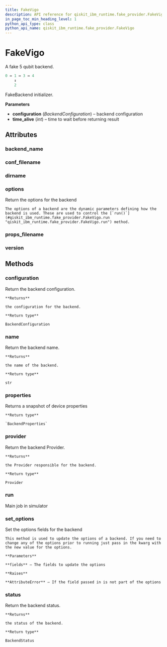 ```yaml
---
title: FakeVigo
description: API reference for qiskit_ibm_runtime.fake_provider.FakeVigo
in_page_toc_min_heading_level: 1
python_api_type: class
python_api_name: qiskit_ibm_runtime.fake_provider.FakeVigo
---
```


# FakeVigo

<Class id="qiskit_ibm_runtime.fake_provider.FakeVigo" isDedicatedPage={true} github="https://github.com/Qiskit/qiskit-ibm-runtime/tree/stable/0.23/qiskit_ibm_runtime/fake_provider/backends/vigo/fake_vigo.py#L37-L50" signature="FakeVigo">
  A fake 5 qubit backend.

  ```python
  0 ↔ 1 ↔ 3 ↔ 4
      ↕
      2
  ```

  FakeBackend initializer.

  **Parameters**

  *   **configuration** (*BackendConfiguration*) – backend configuration
  *   **time\_alive** (*int*) – time to wait before returning result

  ## Attributes

  ### backend\_name

  <Attribute id="qiskit_ibm_runtime.fake_provider.FakeVigo.backend_name" attributeValue="'fake_vigo'" />

  ### conf\_filename

  <Attribute id="qiskit_ibm_runtime.fake_provider.FakeVigo.conf_filename" attributeValue="'conf_vigo.json'" />

  ### dirname

  <Attribute id="qiskit_ibm_runtime.fake_provider.FakeVigo.dirname" attributeValue="'/home/runner/work/qiskit-ibm-runtime/qiskit-ibm-runtime/qiskit_ibm_runtime/fake_provider/backends/vigo'" />

  ### options

  <Attribute id="qiskit_ibm_runtime.fake_provider.FakeVigo.options">
    Return the options for the backend

    The options of a backend are the dynamic parameters defining how the backend is used. These are used to control the [`run()`](#qiskit_ibm_runtime.fake_provider.FakeVigo.run "qiskit_ibm_runtime.fake_provider.FakeVigo.run") method.
  </Attribute>

  ### props\_filename

  <Attribute id="qiskit_ibm_runtime.fake_provider.FakeVigo.props_filename" attributeValue="'props_vigo.json'" />

  ### version

  <Attribute id="qiskit_ibm_runtime.fake_provider.FakeVigo.version" attributeValue="1" />

  ## Methods

  ### configuration

  <Function id="qiskit_ibm_runtime.fake_provider.FakeVigo.configuration" signature="configuration()">
    Return the backend configuration.

    **Returns**

    the configuration for the backend.

    **Return type**

    BackendConfiguration
  </Function>

  ### name

  <Function id="qiskit_ibm_runtime.fake_provider.FakeVigo.name" signature="name()">
    Return the backend name.

    **Returns**

    the name of the backend.

    **Return type**

    str
  </Function>

  ### properties

  <Function id="qiskit_ibm_runtime.fake_provider.FakeVigo.properties" github="https://github.com/Qiskit/qiskit-ibm-runtime/tree/stable/0.23/qiskit_ibm_runtime/fake_provider/fake_qasm_backend.py#L44-L48" signature="properties()">
    Returns a snapshot of device properties

    **Return type**

    `BackendProperties`
  </Function>

  ### provider

  <Function id="qiskit_ibm_runtime.fake_provider.FakeVigo.provider" signature="provider()">
    Return the backend Provider.

    **Returns**

    the Provider responsible for the backend.

    **Return type**

    Provider
  </Function>

  ### run

  <Function id="qiskit_ibm_runtime.fake_provider.FakeVigo.run" github="https://github.com/Qiskit/qiskit-ibm-runtime/tree/stable/0.23/qiskit_ibm_runtime/fake_provider/fake_backend.py#L544-L575" signature="run(run_input, **kwargs)">
    Main job in simulator
  </Function>

  ### set\_options

  <Function id="qiskit_ibm_runtime.fake_provider.FakeVigo.set_options" signature="set_options(**fields)">
    Set the options fields for the backend

    This method is used to update the options of a backend. If you need to change any of the options prior to running just pass in the kwarg with the new value for the options.

    **Parameters**

    **fields** – The fields to update the options

    **Raises**

    **AttributeError** – If the field passed in is not part of the options
  </Function>

  ### status

  <Function id="qiskit_ibm_runtime.fake_provider.FakeVigo.status" signature="status()">
    Return the backend status.

    **Returns**

    the status of the backend.

    **Return type**

    BackendStatus
  </Function>
</Class>

